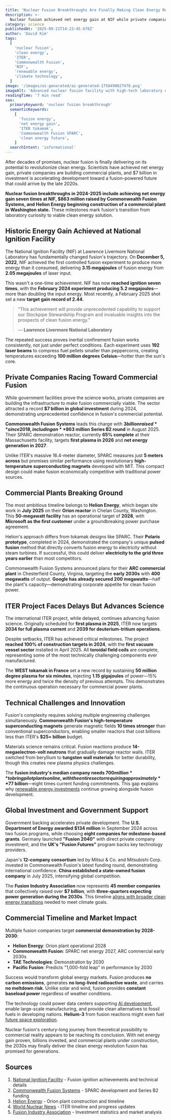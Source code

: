 ```yaml
---
title: 'Nuclear Fusion Breakthroughs Are Finally Making Clean Energy Real'
description: >-
  Nuclear fusion achieved net energy gain at NIF while private companies race toward commercial plants by 2028. $7 billion in funding fuels the clean energy revolution.
category: science
publishedAt: '2025-09-21T14:23:45.678Z'
author: 'David Kim'
tags:
  [
    'nuclear fusion',
    'clean energy',
    'ITER',
    'Commonwealth Fusion',
    'NIF',
    'renewable energy',
    'climate technology',
  ]
image: '/images/ai-generated/ai-generated-1758490827478.png'
imageAlt: 'Advanced nuclear fusion facility with high-tech laboratory equipment and laser systems for clean energy generation'
readingTime: '7 min read'
seo:
  primaryKeyword: 'nuclear fusion breakthrough'
  semanticKeywords:
    [
      'fusion energy',
      'net energy gain',
      'ITER tokamak',
      'Commonwealth Fusion SPARC',
      'clean energy future',
    ]
  searchIntent: 'informational'
---
```


After decades of promises, nuclear fusion is finally delivering on its potential to revolutionize clean energy. Scientists have achieved net energy gain, private companies are building commercial plants, and $7 billion in investment is accelerating development toward a fusion-powered future that could arrive by the late 2020s.

**Nuclear fusion breakthroughs in 2024-2025 include achieving net energy gain seven times at NIF, $863 million raised by Commonwealth Fusion Systems, and Helion Energy beginning construction of a commercial plant in Washington state.** These milestones mark fusion's transition from laboratory curiosity to viable clean energy solution.

## Historic Energy Gain Achieved at National Ignition Facility

The National Ignition Facility (NIF) at Lawrence Livermore National Laboratory has fundamentally changed fusion's trajectory. On **December 5, 2022**, NIF achieved the first controlled fusion experiment to produce more energy than it consumed, delivering **3.15 megajoules** of fusion energy from **2.05 megajoules** of laser input.

This wasn't a one-time achievement. NIF has now **reached ignition seven times**, with the **February 2024 experiment producing 5.2 megajoules**—more than doubling the input energy. Most recently, a February 2025 shot set a new **target gain record of 2.44**.

> "This achievement will provide unprecedented capability to support our Stockpipe Stewardship Program and invaluable insights into the prospects of clean fusion energy."
>
> — **Lawrence Livermore National Laboratory**

The repeated success proves inertial confinement fusion works consistently, not just under perfect conditions. Each experiment uses **192 laser beams** to compress fuel pellets smaller than peppercorns, creating temperatures exceeding **100 million degrees Celsius**—hotter than the sun's core.

## Private Companies Racing Toward Commercial Fusion

While government facilities prove the science works, private companies are building the infrastructure to make fusion commercially viable. The sector attracted a record **$7 billion in global investment** during 2024, demonstrating unprecedented confidence in fusion's commercial potential.

**Commonwealth Fusion Systems** leads this charge with **$3 billion raised** since 2018, including an **$863 million Series B2 round** in August 2025. Their SPARC demonstration reactor, currently **65% complete** at their Massachusetts facility, targets **first plasma in 2026** and **net energy generation in 2027**.

Unlike ITER's massive 16.4-meter diameter, SPARC measures just **5 meters across** but promises similar performance using revolutionary **high-temperature superconducting magnets** developed with MIT. This compact design could make fusion economically competitive with traditional power sources.

## Commercial Plants Breaking Ground

The most ambitious timeline belongs to **Helion Energy**, which began site work in **July 2025** on their **Orion reactor** in Chelan County, Washington. This **50-megawatt facility** has an operational target of **2028**, with **Microsoft as the first customer** under a groundbreaking power purchase agreement.

Helion's approach differs from tokamak designs like SPARC. Their **Polaris prototype**, completed in 2024, demonstrated the company's unique **pulsed fusion** method that directly converts fusion energy to electricity without steam turbines. If successful, this could deliver **electricity to the grid three years earlier** than most competitors.

Commonwealth Fusion Systems announced plans for their **ARC commercial plant** in Chesterfield County, Virginia, targeting the **early 2030s** with **400 megawatts** of output. **Google has already secured 200 megawatts**—half the plant's capacity—demonstrating corporate appetite for clean fusion power.

## ITER Project Faces Delays But Advances Science

The international ITER project, while delayed, continues advancing fusion science. Originally scheduled for **first plasma in 2025**, ITER now targets **2034 for full plasma current** and **2039 for deuterium-tritium operations**.

Despite setbacks, ITER has achieved critical milestones. The project **reached 100% of construction targets in 2024**, with the **first vacuum vessel sector** installed in April 2025. All **toroidal field coils** are complete, representing some of the most technically challenging components ever manufactured.

The **WEST tokamak in France** set a new record by sustaining **50 million degree plasma for six minutes**, injecting **1.15 gigajoules** of power—15% more energy and twice the density of previous attempts. This demonstrates the continuous operation necessary for commercial power plants.

## Technical Challenges and Innovation

Fusion's complexity requires solving multiple engineering challenges simultaneously. **Commonwealth Fusion's high-temperature superconducting magnets** generate magnetic fields **10 times stronger** than conventional superconductors, enabling smaller reactors that cost billions less than ITER's **$25+ billion** budget.

Materials science remains critical. Fusion reactions produce **14-megaelectron-volt neutrons** that gradually damage reactor walls. ITER switched from beryllium to **tungsten wall materials** for better durability, though this creates new plasma physics challenges.

The **fusion industry's median company needs $700 million** to bring pilot plants online, with the entire sector requiring approximately **$77 billion**—eight times current funding commitments. This gap explains why [renewable energy investments](/technology/perovskite-solar-cells-break-35-percent-efficiency) continue growing alongside fusion development.

## Global Investment and Government Support

Government backing accelerates private development. The **U.S. Department of Energy awarded $134 million** in September 2024 across two fusion programs, while choosing **eight companies for milestone-based grants**. Germany launched **"Fusion 2040"** with direct private company investment, and the **UK's "Fusion Futures"** program backs key technology providers.

Japan's **12-company consortium** led by Mitsui & Co. and Mitsubishi Corp. invested in Commonwealth Fusion's latest funding round, demonstrating international confidence. **China established a state-owned fusion company** in July 2025, intensifying global competition.

The **Fusion Industry Association** now represents **45 member companies** that collectively raised over **$7 billion**, with **three-quarters expecting power generation during the 2030s**. This timeline [aligns with broader clean energy transitions](/technology/perovskite-solar-cells-break-35-percent-efficiency) needed to meet climate goals.

## Commercial Timeline and Market Impact

Multiple fusion companies target **commercial demonstration by 2028-2030**:

- **Helion Energy**: Orion plant operational 2028
- **Commonwealth Fusion**: SPARC net energy 2027, ARC commercial early 2030s
- **TAE Technologies**: Demonstration by 2030
- **Pacific Fusion**: Predicts "1,000-fold leap" in performance by 2030

Success would transform global energy markets. Fusion produces **no carbon emissions**, generates **no long-lived radioactive waste**, and carries **no meltdown risk**. Unlike solar and wind, fusion provides **constant baseload power** regardless of weather conditions.

The technology could power data centers supporting [AI development](/technology/ai-agents-workplace-productivity-2025), enable large-scale manufacturing, and provide clean alternatives to fossil fuels in developing nations. **Helium-3** from fusion reactions might even fuel [future space exploration](/space/parker-solar-probe-christmas-eve-historic-flyby).

Nuclear fusion's century-long journey from theoretical possibility to commercial reality appears to be reaching its conclusion. With net energy gain proven, billions invested, and commercial plants under construction, the 2030s may finally deliver the clean energy revolution fusion has promised for generations.

## Sources

1. [National Ignition Facility](https://lasers.llnl.gov/science/achieving-fusion-ignition) - Fusion ignition achievements and technical details
2. [Commonwealth Fusion Systems](https://cfs.energy/news-and-media/commonwealth-fusion-systems-raises-863-million-series-b2-round-to-accelerate-the-commercialization-of-fusion-energy/) - SPARC development and Series B2 funding
3. [Helion Energy](https://www.helionenergy.com/articles/helion-secures-land-and-begins-building-site-of-worlds-first-fusion-power-plant/) - Orion plant construction and timeline
4. [World Nuclear News](https://www.world-nuclear-news.org/articles/iter-s-proposed-new-timeline-initial-phase-of-oper) - ITER timeline and progress updates
5. [Fusion Industry Association](https://www.fusionindustryassociation.org/over-2-5-billion-invested-in-fusion-industry-in-past-year/) - Investment statistics and market analysis
